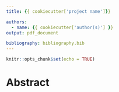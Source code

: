 ```yaml
---
title: {{ cookiecutter['project name']}}

authors:
  - name: {{ cookiecutter['author(s)'] }}
output: pdf_document

bibliography: bibliography.bib
---
```


```r
knitr::opts_chunk$set(echo = TRUE)
```

# Abstract 